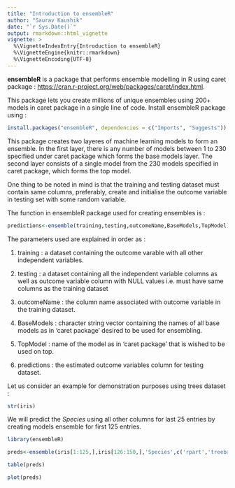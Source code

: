 ---
title: "Introduction to ensembleR"
author: "Saurav Kaushik"
date: "`r Sys.Date()`"
output: rmarkdown::html_vignette
vignette: >
  %\VignetteIndexEntry{Introduction to ensembleR}
  %\VignetteEngine{knitr::rmarkdown}
  %\VignetteEncoding{UTF-8}
---



  **ensembleR** is a package that performs ensemble modelling in R using caret package : <https://cran.r-project.org/web/packages/caret/index.html>.

  This package lets you create millions of unique ensembles using 200+ models in caret package in a single line of code. Install ensembleR package using :

  ```{r,eval=FALSE}
install.packages("ensembleR", dependencies = c("Imports", "Suggests"))
```

  This package creates two layeres of machine learning models to form an ensemble. In the first layer, there is any number of models between 1 to 230 specified under caret package which forms the base models layer. The second layer consists of a single  model from the 230 models specified in caret package, which forms the top model.

  One thing to be noted in mind is that the training and testing dataset must contain same columns, preferably, create and initialise the outcome variable in testing set with some random variable.

  The function in ensembleR package used for creating ensembles is :

  ```{r,eval=FALSE}
predictions<-ensemble(training,testing,outcomeName,BaseModels,TopModel)
```

  The parameters used are explained in order as :


1. training : a dataset containing the outcome varable with all other independent variables.

2. testing : a dataset containing all the independent variable columns as well as outcome variable column with NULL values i.e. must have same columns as the training dataset

3. outcomeName : the column name associated with outcome variable in the training dataset.

4. BaseModels : character string vector containing the names of all base models as in 'caret package' desired to be used for ensembling.

5. TopModel : name of the model as in 'caret package' that is wished to be used on top.

6. predictions : the estimated outcome variables column for testing dataset.

  Let us consider an example for demonstration purposes using trees dataset :

  ```{r,eval=FALSE}
str(iris)
```

  We will predict the *Species* using all other columns for last 25 entries by creating models ensemble for first 125 entries.

```{r,eval=FALSE}
library(ensembleR)

preds<-ensemble(iris[1:125,],iris[126:150,],'Species',c('rpart','treebag','gbm','knn','svmLinear'),'rf')

table(preds)

plot(preds)
```
